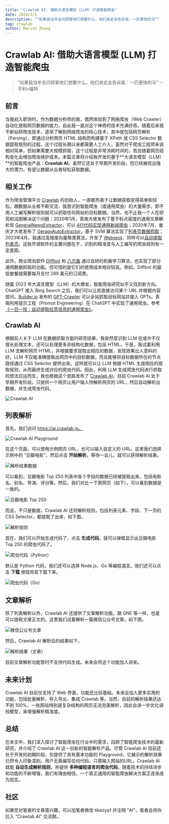 ```yaml
---
title: "Crawlab AI: 借助大语言模型 (LLM) 打造智能爬虫"
date: 2024/2/1
description: "“如果我当年去问顾客他们想要什么，他们肯定会告诉我：一匹更快的马”"
tag: crawlab
author: Marvin Zhang
---
```


#  Crawlab AI: 借助大语言模型 (LLM) 打造智能爬虫

> “如果我当年去问顾客他们想要什么，他们肯定会告诉我：一匹更快的马” -- 亨利•福特

## 前言

当我初入职场时，作为数据分析师的我，偶然体验到了网络爬虫（Web Crawler）自动化提取网页数据的能力，自此我一直对这个神奇的技术充满好奇。随着后来我不断钻研爬虫技术，逐渐了解到网络爬虫的核心技术，其中就包括网页解析（Parsing），即通过分析网页 HTML 结构而构建基于 XPath 或 CSS Selector 数据提取规则的过程。这个过程长期以来都需要人工介入，虽然对于爬虫工程师来说相对简单，但如果需要大规模抓取，这个过程是非常消耗时间的，而且随着网页结构变化会增加爬虫维护成本。本篇文章将介绍我开发的基于**大语言模型（LLM）**的智能爬虫产品：**Crawlab AI**。虽然它还处于早期开发阶段，但已经展现出强大的潜力，有望让数据从业者轻松获取数据。

## 相关工作

作为爬虫管理平台 [Crawlab](https://github.com/crawlab-team/crawlab) 的创始人，一直都热衷于让数据获取变得简单和轻松。跟数据从业者不断交流，我意识到智能爬虫（或通用爬虫）的大量需求，即不用人工编写解析规则就可以抓取任何网站的目标数据。当然，也不止我一个人在研究和试图解决这个问题：2020年1月，青南大佬发布了基于标点密度的通用文章解析库 [GeneralNewsExtractor](https://github.com/GeneralNewsExtractor/GeneralNewsExtractor)，可以 [4行代码实现通用新闻爬虫](https://mp.weixin.qq.com/s/i8tDcwgaHAS_oBX8w0BPRw)；2020年7月，崔庆才大佬发布了 [GerapyAutoExtractor](https://github.com/Gerapy/GerapyAutoExtractor)，基于 SVM 算法实现了[列表页数据抓取](https://mp.weixin.qq.com/s/3KK80OdgRO3rmk3LYz-2OQ)；2023年4月，我通过高维度向量聚类算法，开发了 [Webspot](https://github.com/crawlab-team/webspot)，同样可以[自动提取列表页](https://mp.weixin.qq.com/s/C97h_0Q7oEZRsQfxt6etPg)。这些开源软件的主要问题在于，识别的精准度与人工编写的爬虫规则有一定差距。

此外，商业爬虫软件 [Diffbot](https://www.diffbot.com) 和 [八爪鱼](https://www.octoparse.com) 通过自研的机器学习算法，也实现了部分通用数据抓取的功能。但可惜的是它们的使用成本相对较高。例如，Diffbot 的最低套餐就需要每月支付 299 美元的订阅费。

随着 2023 年大语言模型（LLM）的大爆发，智能爬虫研究似乎又找到新方向。ChatGPT 接入 Bing Search 之后，我们可以让其直接访问某个 URL 并根据内容提问。[Builder.io](https://www.builder.io) 发布的 [GPT-Crawler](https://github.com/BuilderIO/gpt-crawler) 可以全站抓取目标网站并接入 GPTs。青南利用提示工程（Prompt Engineering）在 ChatGPT 中实现了通用爬虫，参考[《一日一技：自动提取任意信息的通用爬虫》](https://mp.weixin.qq.com/s/4J-kofsfFDiV1FxGlTJLfA)。

## Crawlab AI

根据前人关于 LLM 在数据抓取方面的研究结果，我突然意识到 LLM 在或许不仅擅长处理文本，还可以处理更多非结构化数据，包括 HTML。于是，我试着利用 LLM 去解析网页 HTML，并根据要求提取出相应的数据，发现效果出人意料的好。LLM 不仅能准确提取出网页中的目标数据，而且能够将目标数据所在的节点路径通过 CSS Selector 提供出来。这样就可以让 LLM 根据 HTML 生成相应的提取规则，从而最终生成对应的爬虫代码。因此，利用 LLM 生成爬虫代码进行抓取的想法应运而生，我也根据这个思路发布了 [Crawlab AI](https://ai.crawlab.io)。目前 Crawlab AI 处于早期开发阶段，只提供一个网页让用户输入待解析网页的 URL，然后自动解析出数据，并生成爬虫代码。

![Crawlab AI](https://codao.crawlab.cn/images/2024-02-01-142700.png)

## 列表解析

首先，我们访问 https://ai.crawlab.io。

![Crawlab AI Playground](https://codao.crawlab.cn/images/2024-02-01-140853.png)

在这个页面，可以使用示例网页 URL，也可以输入自定义的 URL。这里我们选择示例中的 “豆瓣电影”，然后点击 **开始解析**。等待一会儿，就可以获得解析结果。

![解析结果数据](https://codao.crawlab.cn/images/2024-02-01-140802.png)

可以看到，豆瓣电影 Top 250 列表中各个字段的数据已经被提取出来，包括电影名、别名、导演、评分等。然后，我们对比一下原网页（如下），可以看到数据是一致的。

![豆瓣电影 Top 250](https://codao.crawlab.cn/images/2024-02-01-141007.png)

而且，不只是数据，Crawlab AI 还将解析规则，包括列表元素、字段、下一页的 CSS Selector，都提取了出来，如下图。

![解析规则](https://codao.crawlab.cn/images/2024-02-01-141447.png)

现在，我们可以开始生成代码了，点击 **生成代码**，就可以弹框显示出豆瓣电影 Top 250 的爬虫代码了。

![爬虫代码（Python）](https://codao.crawlab.cn/images/2024-02-01-141714.png)

默认是 Python 代码，我们还可以选择 Node.js、Go 等编程语言。我们还可以点击 **下载** 按钮将其下载下来。

![爬虫代码（Go）](https://codao.crawlab.cn/images/2024-02-01-141829.png)

## 文章解析

除了列表解析以外，Crawlab AI 还提供了文章解析功能，跟 GNE 等一样，也是可以提取文章正文的。这里我们试着解析一篇微信公众号文章，如下图。

![微信公众号文章](https://codao.crawlab.cn/images/2024-02-01-142119.png)

然后，Crawlab AI 解析后的结果如下。

![解析结果（文章）](https://codao.crawlab.cn/images/2024-02-01-142218.png)

目前文章解析功能暂时不支持代码生成。未来会将这个功能加入进来。

## 未来计划

Crawlab AI 目前仅支持了 Web 界面，功能还比较基础。未来会加入更多实用的功能，包括批量解析、导入导出、集成 Crawlab 等。当然，目前的解析结果还达不到 100%，一些网站特别是复杂结构的网页无法完美解析，因此会进一步优化调校模型，来增强解析精准度。

## 总结

在本文中，我们深入探讨了智能爬虫在行业中的需求，回顾了智能爬虫技术的最新研究，并介绍了 Crawlab AI 这一创新的智能解析产品。尽管 Crawlab AI 目前还处于开发的初期阶段，仅提供了具有基本功能的 Playground，它展示的解析效果已然令人印象深刻。用户无需编写任何代码，只需输入网站的URL，Crawlab AI 就能 **自动生成解析规则**，并提供 **多种编程语言的爬虫代码**。随着技术的持续进步和功能的不断增强，我们有理由相信，一个真正通用的智能爬虫解决方案正逐渐成为现实。

## 社区

如果您对笔者的文章感兴趣，可以加笔者微信 tikazyq1 并注明 "AI"，笔者会将你拉入 "Crawlab AI" 交流群。
